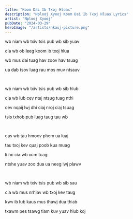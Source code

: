 ```yaml
---
title: "Koom Dai Ib Txoj Hluas"
description: "Nplooj Xyooj Koom Dai Ib Txoj Hluas Lyrics"
artist: "Nplooj Xyooj"
pubDate: "2024-03-29"
heroImage: "/artists/nkauj-picture.png"
---
```


wb niam wb txiv tsis pub wb sib yuav

cia wb ob leeg koom ib txoj hlua

wb mus dai tuag hav zoov hav tsuag

ua dab tsov luag rau mos muv ntsauv

<br />

wb niam wb txiv tsis pub wb sib hlub

cia wb lub cev ntaj ntsug tuag nthi

cev nqaij lwj dhi ciaj nroj ciaj tsuag

tsis txhob pub luag taug tau wb

<br />

cas wb tau hmoov phem ua luaj

tau txoj kev quaj poob kua muag

li no cia wb xum tuag

ntshe yuav zoo dua ua neeg lwj plawv

<br />

wb niam wb txiv tsis pub wb sib sau

cia wb mus nrhiav wb txoj kev taug

kwv ib lub kaus mus thawj dua thiab

txawm pes tsawg tiam kuv yuav hlub koj
